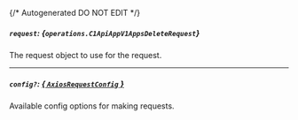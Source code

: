{/* Autogenerated DO NOT EDIT  */}

##### `request`: *{`operations.C1ApiAppV1AppsDeleteRequest`}*
The request object to use for the request.
<Collapsible openLabel={Labels.showProperties} closeLabel={Labels.hideProperties}>
    <C1ApiAppV1AppsDeleteRequest/>
</Collapsible>

---
##### `config?`: [*{ `AxiosRequestConfig` }*](https://axios-http.com/docs/req_config)
Available config options for making requests.


